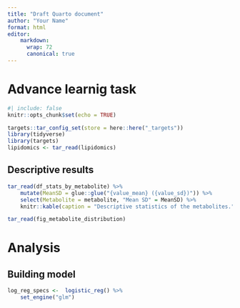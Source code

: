 ```yaml
---
title: "Draft Quarto document"
author: "Your Name"
format: html
editor:
    markdown: 
      wrap: 72
      canonical: true
---
```


# Advance learnig task

```r
#| include: false
knitr::opts_chunk$set(echo = TRUE)

targets::tar_config_set(store = here::here("_targets"))
library(tidyverse)
library(targets)
lipidomics <- tar_read(lipidomics)
```

## Descriptive results

```r
tar_read(df_stats_by_metabolite) %>%
    mutate(MeanSD = glue::glue("{value_mean} ({value_sd})")) %>%
    select(Metabolite = metabolite, "Mean SD" = MeanSD) %>%
    knitr::kable(caption = "Descriptive statistics of the metabolites.")
```

```r
tar_read(fig_metabolite_distribution)
```

# Analysis

## Building model

```r
log_reg_specs <-  logistic_reg() %>% 
    set_engine("glm")
```

```r

```
